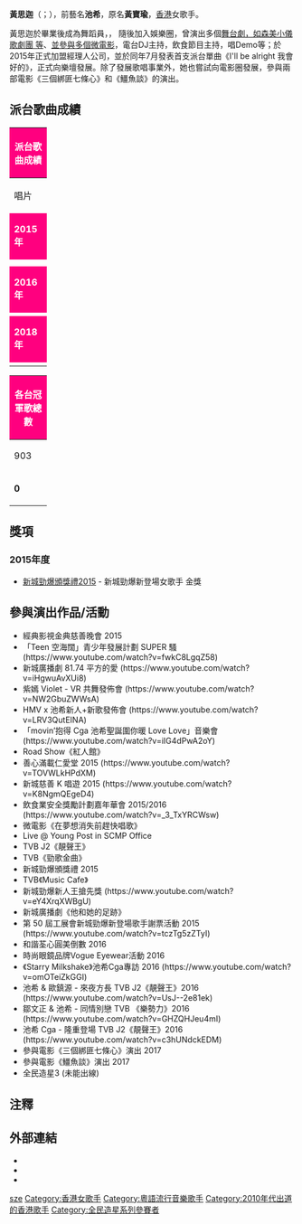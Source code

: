 {{藝人
| 類型 = 女歌手
| 圖片 = Cga Wong.jpg
| 圖片尺寸 = 
| 英文名 = Cga
| 暱稱 = Cga
| 原名 = 黃寶瑜
| 國籍 = {{CNHK}}
| 籍貫 = 
| 出生日期 = 1990年1月26日水瓶座
| 出生地點 = {{HKG-GBR}}
| 職業 = [[歌手|歌手]]
| 語言 = 廣東話、國語、英語
| 母校 = 
| 音樂類型 = [[粵語流行音樂|粵語流行音樂]]
| 出道地點 = {{HKG}}
| 出道日期 = 2015
| 出道作 = 我會好的I'll be alright，慈禧不是我，同情別戀，Soulmate
| 活躍年代 = 2015年至今
| 唱片公司 = 耀榮文化 Yiu Wing Live
| 经纪公司 = 耀榮文化 Yiu Wing Live
| 姓名 = 黃思迦
}}

'''黃思迦'''（{{lang-en|Cga Wong}}；{{bd|1990年|1月26日}}），前藝名'''池希'''，原名'''黃寶瑜'''，[[香港|香港]]女歌手。

黃思迦於畢業後成為舞蹈員，， 隨後加入娛樂圈，曾演出多個[[舞台劇|舞台劇，如森美小儀歌劇團 等]]、[[微電影|並參與多個微電影]]，電台DJ主持，飲食節目主持，唱Demo等；於2015年正式加盟經理人公司，並於同年7月發表首支派台單曲《I'll be alright 我會好的》，正式向樂壇發展。除了發展歌唱事業外，她也嘗試向電影圈發展，參與兩部電影《三個綁匪七條心》和《䲔魚談》的演出。

== 派台歌曲成績 ==
{| class="wikitable" cellpadding="1"
|-
! style="background:#FF007F; color:white" colspan="7" | '''派台歌曲成績'''
|-
| width="50"| 唱片 || width="250"| 歌曲 || width="50"| 903 || width="50"| RTHK || width="50"| 997 || width="50"| TVB || width="300"| 備註
|-
! style="background:#FF007F; color:white" colspan="7" | '''2015年'''
|-
|  || 我會好的（I'll be alright） || - || - || 4 || - || 
|-
|  || 慈禧不是我 || 15 || - || - || 6 || 跨年上榜
|-
! style="background:#FF007F; color:white" colspan="7" | '''2016年'''
|-
|  || 同情別戀 || - || - || - || - || 與[[鄒文正|鄒文正]]合唱
|-
! style="background:#FF007F; color:white" colspan="7" | '''2018年'''
|-
|  || Soulmate || - || - || 19 || - || 加拿大至 HIT 中文歌曲排行榜: 14
|}
{| class="wikitable" cellpadding="1"
|-
! style="background:#FF007F; color:white" colspan="5" | '''各台冠軍歌總數'''
|-
| width="50"| 903 || width="50"| RTHK || width="50"| 997 || width="50"| TVB || width="160"| 備註
|-
| '''0''' || '''0''' || '''0''' || '''0''' || '''四台冠軍歌總數：0'''
|}

==獎項==
===2015年度===
*[[2015年度新城勁爆頒獎禮得獎名單|新城勁爆頒獎禮2015]] - 新城勁爆新登場女歌手 金獎

==參與演出作品/活動==
*經典影視金典慈善晚會 2015
*「Teen 空海闊」青少年發展計劃 SUPER 騷 (https://www.youtube.com/watch?v=fwkC8LgqZ58) 
*新城廣播劇 81.74 平方的愛 (https://www.youtube.com/watch?v=iHgwuAvXUi8) 
*紫嫣 Violet - VR 共舞發佈會 (https://www.youtube.com/watch?v=NW2GbuZWWsA) 
*HMV x 池希新人+新歌發佈會 (https://www.youtube.com/watch?v=LRV3QutEINA) 
*「movin’抱得 Cga 池希聖誕圍你暖 Love Love」音樂會 (https://www.youtube.com/watch?v=iIG4dPwA2oY) 
*Road Show《紅人館》
*善心滿載仁愛堂 2015 (https://www.youtube.com/watch?v=TOVWLkHPdXM) 
*新城慈善 K 唱遊 2015 (https://www.youtube.com/watch?v=K8NgmQEgeD4) 
*飲食業安全獎勵計劃嘉年華會 2015/2016 (https://www.youtube.com/watch?v=_3_TxYRCWsw) 
*微電影《在夢想消失前趕快唱歌》
*Live @ Young Post in SCMP Office
*TVB J2《靚聲王》
*TVB《勁歌金曲》
*新城勁爆頒獎禮 2015
*TVB《Music Cafe》
*新城勁爆新人王搶先獎 (https://www.youtube.com/watch?v=eY4XrqXWBgU)
*新城廣播劇《他和她的足跡》
*第 50 屆工展會新城勁爆新登場歌手謝票活動 2015 (https://www.youtube.com/watch?v=tczTg5zZTyI) 
*和諧荃心圓美倒數 2016
*時尚眼鏡品牌Vogue Eyewear活動 2016
*《Starry Milkshake》池希Cga專訪 2016 (https://www.youtube.com/watch?v=omOTeiZkGGI)
*池希 & 歐鎮源 - 來夜方長 TVB J2《靚聲王》2016 (https://www.youtube.com/watch?v=UsJ--2e81ek)
*鄒文正 & 池希 - 同情別戀 TVB 《樂勢力》2016 (https://www.youtube.com/watch?v=GHZQHJeu4mI)
*池希 Cga - 隆重登場 TVB J2《靚聲王》2016 (https://www.youtube.com/watch?v=c3hUNdckEDM)
*參與電影《三個綁匪七條心》演出 2017
*參與電影《䲔魚談》演出 2017
*全民造星3 (未能出線)

==注釋==
{{noteFoot}}

== 外部連結 ==
*{{weibo|1746706671}}
*{{facebook|wongszeka}}
*{{instagram|cgaaaaaa}}
{{DEFAULTSORT:wong}}
[[Category:黃姓|sze]]
[[Category:香港女歌手|Category:香港女歌手]]
[[Category:粵語流行音樂歌手|Category:粵語流行音樂歌手]]
[[Category:2010年代出道的香港歌手|Category:2010年代出道的香港歌手]]
[[Category:全民造星系列參賽者|Category:全民造星系列參賽者]]
